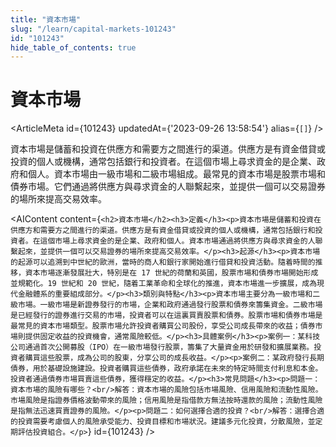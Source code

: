 ```yaml
---
title: "資本市場"
slug: "/learn/capital-markets-101243"
id: "101243"
hide_table_of_contents: true
---
```



# 資本市場

<ArticleMeta id={101243} updatedAt={'2023-09-26 13:58:54'} alias={`[]`} />
<div className='border-solid border-b border-t-0 my-4 border-[var(--ifm-color-gray-300)]' />

資本市場是儲蓄和投資在供應方和需要方之間進行的渠道。供應方是有資金借貸或投資的個人或機構，通常包括銀行和投資者。在這個市場上尋求資金的是企業、政府和個人。資本市場由一級市場和二級市場組成。最常見的資本市場是股票市場和債券市場。它們通過將供應方與尋求資金的人聯繫起來，並提供一個可以交易證券的場所來提高交易效率。

<AIContent content={`<h2>資本市場</h2><h3>定義</h3><p>資本市場是儲蓄和投資在供應方和需要方之間進行的渠道。供應方是有資金借貸或投資的個人或機構，通常包括銀行和投資者。在這個市場上尋求資金的是企業、政府和個人。資本市場通過將供應方與尋求資金的人聯繫起來，並提供一個可以交易證券的場所來提高交易效率。</p><h3>起源</h3><p>資本市場的起源可以追溯到中世紀的歐洲，當時的商人和銀行家開始進行借貸和投資活動。隨着時間的推移，資本市場逐漸發展壯大，特別是在 17 世紀的荷蘭和英國，股票市場和債券市場開始形成並規範化。19 世紀和 20 世紀，隨着工業革命和全球化的推進，資本市場進一步擴展，成為現代金融體系的重要組成部分。</p><h3>類別與特點</h3><p>資本市場主要分為一級市場和二級市場。一級市場是新證券發行的市場，企業和政府通過發行股票和債券來籌集資金。二級市場是已經發行的證券進行交易的市場，投資者可以在這裏買賣股票和債券。股票市場和債券市場是最常見的資本市場類型。股票市場允許投資者購買公司股份，享受公司成長帶來的收益；債券市場則提供固定收益的投資機會，通常風險較低。</p><h3>具體案例</h3><p>案例一：某科技公司通過首次公開募股（IPO）在一級市場發行股票，籌集了大量資金用於研發和擴展業務。投資者購買這些股票，成為公司的股東，分享公司的成長收益。</p><p>案例二：某政府發行長期債券，用於基礎設施建設。投資者購買這些債券，政府承諾在未來的特定時間支付利息和本金。投資者通過債券市場買賣這些債券，獲得穩定的收益。</p><h3>常見問題</h3><p>問題一：資本市場的風險有哪些？<br/>解答：資本市場的風險包括市場風險、信用風險和流動性風險。市場風險是指證券價格波動帶來的風險；信用風險是指借款方無法按時還款的風險；流動性風險是指無法迅速買賣證券的風險。</p><p>問題二：如何選擇合適的投資？<br/>解答：選擇合適的投資需要考慮個人的風險承受能力、投資目標和市場狀況。建議多元化投資，分散風險，並定期評估投資組合。</p>`} id={101243} />
